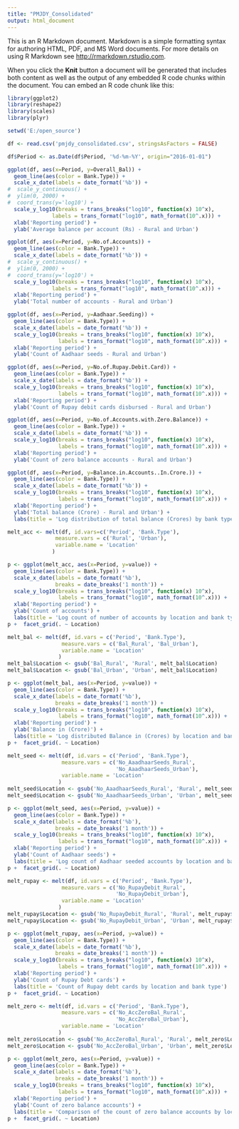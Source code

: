 ---
title: "PMJDY_Consolidated"
output: html_document
---

This is an R Markdown document. Markdown is a simple formatting syntax for authoring HTML, PDF, and MS Word documents. For more details on using R Markdown see <http://rmarkdown.rstudio.com>.

When you click the **Knit** button a document will be generated that includes both content as well as the output of any embedded R code chunks within the document. You can embed an R code chunk like this:

```{r echo = FALSE, warning = FALSE, message= FALSE, Libraries}
library(ggplot2)
library(reshape2)
library(scales)
library(plyr)
```

```{r echo = FALSE, warning = FALSE, message = FALSE, Set_Path}
setwd('E:/open_source')
```

```{r echo = FALSE, warning = FALSE, message = FALSE, Read_File}
df <- read.csv('pmjdy_consolidated.csv', stringsAsFactors = FALSE)
```

```{r echo = FALSE, warning = FALSE, message = FALSE, Change_DateType}
df$Period <- as.Date(df$Period, '%d-%m-%Y', origin="2016-01-01")
```

```{r echo = FALSE, warning = FALSE, message = FALSE, Time_Series_Overall_Bal}
ggplot(df, aes(x=Period, y=Overall_Bal)) +
  geom_line(aes(color = Bank.Type)) +
  scale_x_date(labels = date_format('%b')) +
#  scale_y_continuous() +
#  ylim(0, 2000) +
#  coord_trans(y='log10') +
  scale_y_log10(breaks = trans_breaks("log10", function(x) 10^x),
              labels = trans_format("log10", math_format(10^.x))) +
  xlab('Reporting period') +
  ylab('Average balance per account (Rs) - Rural and Urban')
```

```{r echo = FALSE, warning = FALSE, message = FALSE, Time_Series_Total_Accounts}
ggplot(df, aes(x=Period, y=No.of.Accounts)) +
  geom_line(aes(color = Bank.Type)) +
  scale_x_date(labels = date_format('%b')) +
#  scale_y_continuous() +
#  ylim(0, 2000) +
#  coord_trans(y='log10') +
  scale_y_log10(breaks = trans_breaks("log10", function(x) 10^x),
              labels = trans_format("log10", math_format(10^.x))) +
  xlab('Reporting period') +
  ylab('Total number of accounts - Rural and Urban')
```

```{r echo = FALSE, warning = FALSE, message = FALSE, Time_Series_Aadhaar_Seed_Count}
ggplot(df, aes(x=Period, y=Aadhaar.Seeding)) +
  geom_line(aes(color = Bank.Type)) +
  scale_x_date(labels = date_format('%b')) +
  scale_y_log10(breaks = trans_breaks("log10", function(x) 10^x),
                labels = trans_format("log10", math_format(10^.x))) +
  xlab('Reporting period') +
  ylab('Count of Aadhaar seeds - Rural and Urban')
```

```{r echo = FALSE, warning = FALSE, message = FALSE, Time_Series_Rupay_Debit_Count}
ggplot(df, aes(x=Period, y=No.of.Rupay.Debit.Card)) +
  geom_line(aes(color = Bank.Type)) +
  scale_x_date(labels = date_format('%b')) +
  scale_y_log10(breaks = trans_breaks("log10", function(x) 10^x),
                labels = trans_format("log10", math_format(10^.x))) +
  xlab('Reporting period') +
  ylab('Count of Rupay debit cards disbursed - Rural and Urban')
```


```{r echo = FALSE, warning = FALSE, message = FALSE, Time_Series_Zero_Balance}
ggplot(df, aes(x=Period, y=No.of.Accounts.with.Zero.Balance)) +
  geom_line(aes(color = Bank.Type)) +
  scale_x_date(labels = date_format('%b')) +
  scale_y_log10(breaks = trans_breaks("log10", function(x) 10^x),
                labels = trans_format("log10", math_format(10^.x))) +
  xlab('Reporting period') +
  ylab('Count of zero balance accounts - Rural and Urban')
```

```{r echo = FALSE, warning = FALSE, message = FALSE, Time_Series_Total_Balance}
ggplot(df, aes(x=Period, y=Balance.in.Accounts..In.Crore.)) +
  geom_line(aes(color = Bank.Type)) +
  scale_x_date(labels = date_format('%b')) +
  scale_y_log10(breaks = trans_breaks("log10", function(x) 10^x),
                labels = trans_format("log10", math_format(10^.x))) +
  xlab('Reporting period') +
  ylab('Total balance (Crore) - Rural and Urban') +
  labs(title = 'Log distribution of total balance (Crores) by bank type')
```

```{r echo = FALSE, warning = FALSE, message = FALSE, Melt_Location}
melt_acc <- melt(df, id.vars=c('Period', 'Bank.Type'),
               measure.vars = c('Rural', 'Urban'),
               variable.name = 'Location'
              )
```

``` {r echo = FALSE, warning = FALSE, message = FALSE, facet_num_acc}
p <- ggplot(melt_acc, aes(x=Period, y=value)) +
  geom_line(aes(color = Bank.Type)) + 
  scale_x_date(labels = date_format('%b'),
               breaks = date_breaks('1 month')) +
  scale_y_log10(breaks = trans_breaks("log10", function(x) 10^x),
                labels = trans_format("log10", math_format(10^.x))) +
  xlab('Reporting period') +
  ylab('Count of accounts') +
  labs(title = 'Log count of number of accounts by location and bank type')
p +  facet_grid(. ~ Location)
```

```{r echo = FALSE, warning = FALSE, message = FALSE, Melt_Balance}
melt_bal <- melt(df, id.vars = c('Period', 'Bank.Type'),
                 measure.vars = c('Bal_Rural', 'Bal_Urban'),
                 variable.name = 'Location'
                )
melt_bal$Location <- gsub('Bal_Rural', 'Rural', melt_bal$Location)
melt_bal$Location <- gsub('Bal_Urban', 'Urban', melt_bal$Location)
```

``` {r echo = FALSE, warning = FALSE, message = FALSE, facet_bal}
p <- ggplot(melt_bal, aes(x=Period, y=value)) +
  geom_line(aes(color = Bank.Type)) + 
  scale_x_date(labels = date_format('%b'),
               breaks = date_breaks('1 month')) +
  scale_y_log10(breaks = trans_breaks("log10", function(x) 10^x),
                labels = trans_format("log10", math_format(10^.x))) +
  xlab('Reporting period') +
  ylab('Balance in (Crore)') +
  labs(title = 'Log distributed Balance in (Crores) by location and bank type')
p +  facet_grid(. ~ Location)
```

```{r echo = FALSE, warning = FALSE, message = FALSE, Melt_Aadhaar}
melt_seed <- melt(df, id.vars = c('Period', 'Bank.Type'),
                 measure.vars = c('No_AaadhaarSeeds_Rural',     
                                  'No_AaadhaarSeeds_Urban'),
                 variable.name = 'Location'
                )
melt_seed$Location <- gsub('No_AaadhaarSeeds_Rural', 'Rural', melt_seed$Location)
melt_seed$Location <- gsub('No_AaadhaarSeeds_Urban', 'Urban', melt_seed$Location)
```

``` {r echo = FALSE, warning = FALSE, message = FALSE, facet_num_Aadhaar}
p <- ggplot(melt_seed, aes(x=Period, y=value)) +
  geom_line(aes(color = Bank.Type)) + 
  scale_x_date(labels = date_format('%b'),
               breaks = date_breaks('1 month')) +
  scale_y_log10(breaks = trans_breaks("log10", function(x) 10^x),
                labels = trans_format("log10", math_format(10^.x))) +
  xlab('Reporting period') +
  ylab('Count of Aadhaar seeds') +
  labs(title = 'Log count of Aadhaar seeded accounts by location and bank type')
p +  facet_grid(. ~ Location)
```

```{r echo = FALSE, warning = FALSE, message = FALSE, Melt_Rupay}
melt_rupay <- melt(df, id.vars = c('Period', 'Bank.Type'),
                 measure.vars = c('No_RupayDebit_Rural',     
                                  'No_RupayDebit_Urban'),
                 variable.name = 'Location'
                )
melt_rupay$Location <- gsub('No_RupayDebit_Rural', 'Rural', melt_rupay$Location)
melt_rupay$Location <- gsub('No_RupayDebit_Urban', 'Urban', melt_rupay$Location)
```

``` {r echo = FALSE, warning = FALSE, message = FALSE, facet_num_rupay}
p <- ggplot(melt_rupay, aes(x=Period, y=value)) +
  geom_line(aes(color = Bank.Type)) + 
  scale_x_date(labels = date_format('%b'),
               breaks = date_breaks('1 month')) +
  scale_y_log10(breaks = trans_breaks("log10", function(x) 10^x),
                labels = trans_format("log10", math_format(10^.x))) +
  xlab('Reporting period') +
  ylab('Count of Rupay Debt cards') +
  labs(title = 'Count of Rupay debt cards by location and bank type')
p +  facet_grid(. ~ Location)
```

```{r echo = FALSE, warning = FALSE, message = FALSE, Melt_ZeroBal}
melt_zero <- melt(df, id.vars = c('Period', 'Bank.Type'),
                 measure.vars = c('No_AccZeroBal_Rural',     
                                  'No_AccZeroBal_Urban'),
                 variable.name = 'Location'
                )
melt_zero$Location <- gsub('No_AccZeroBal_Rural', 'Rural', melt_zero$Location)
melt_zero$Location <- gsub('No_AccZeroBal_Urban', 'Urban', melt_zero$Location)
```

``` {r echo = FALSE, warning = FALSE, message = FALSE, facet_num_zero}
p <- ggplot(melt_zero, aes(x=Period, y=value)) +
  geom_line(aes(color = Bank.Type)) + 
  scale_x_date(labels = date_format('%b'),
               breaks = date_breaks('1 month')) +
  scale_y_log10(breaks = trans_breaks("log10", function(x) 10^x),
                labels = trans_format("log10", math_format(10^.x))) +
  xlab('Reporting period') +
  ylab('Count of zero balance accounts') +
  labs(title = 'Comparison of the count of zero balance accounts by location of bank account and type of bank')
p +  facet_grid(. ~ Location)
```